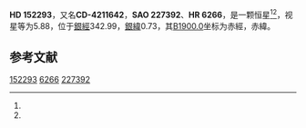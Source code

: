 {{Starbox begin
| name = HD 152293
}}
{{Starbox observe
| epoch = [[J2000.0|J2000.0]]
| constell = {{星座名待查}}<ref name=SIMBAD>{{cite web
 | url=http://simbad.u-strasbg.fr/simbad/sim-id?Ident=HR+6266
 | title =Pulsating variable Star
 | publisher=Centre de Données astronomiques de Strasbourg
 | work=SIMBAD
 | accessdate=2012-07-13}}</ref><ref name=DATA>{{cite web
 | url=http://vizier.u-strasbg.fr/viz-bin/VizieR-5?-out.add=.&-source=5050&-corr=PK=HR&-out.max=9999&HR=6266
 | title=VizieR Detailed Page
 | accessdate=2012-07-13
 | archive-date=2016-03-04
 | archive-url=https://web.archive.org/web/20160304202412/http://vizier.u-strasbg.fr/viz-bin/VizieR-5?-out.add=.&-source=5050&-corr=PK=HR&-out.max=9999&HR=6266
 | dead-url=no
 }}</ref>
| 星官 = 
| ra = {{RA|16|54|26.9}}<ref name=SIMBAD /><ref name=DATA />
| dec = {{DEC|-42|28|44}}<ref name=SIMBAD /><ref name=DATA />
| appmag_v = 5.88<ref name=SIMBAD /><ref name=DATA />
}}
{{Starbox character
| class = F5Ib-II<ref name=SIMBAD /><ref name=DATA />
| b-v = 0.64<ref name=SIMBAD /><ref name=DATA />
| u-b = 0.22<ref name=SIMBAD /><ref name=DATA />
| r-i = <ref name=SIMBAD /><ref name=DATA />
| variable = 
}}
{{Starbox astrometry
| radial_v = 0.22
| prop_mo_ra = -24
| parallax = 
| p_error = 
}}
{{Starbox catalog
| names =CD-4211642，[[SAO星表|SAO]] 227392，[[HD星表|HD]] 152293，[[HR星表|HR]] 6266}}
{{Starbox reference |Simbad=HR+6266}}
{{Starbox end}}

'''HD 152293'''，又名'''CD-4211642'''，'''SAO 227392'''、'''HR 6266'''，是一颗恒星<ref name=SIMBAD /><ref name=DATA />，视星等为5.88，位于[[銀道座標系|銀經]]342.99，[[銀道座標系|銀緯]]0.73，其[[B1900.0|B1900.0]]坐标为赤經{{RA|16|47|23}}，赤緯{{DEC|-42|0.73|48}}。

== 参考文献 ==
{{reflist}}

{{star-stub}}

[[Category:HD和HDE天體|152293]]
[[Category:HR天體|6266]]
[[Category:SAO天體|227392]]